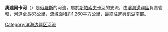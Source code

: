 '''奧達爾卡河'''（{{lang-rus|Одарка|Odarka}}）是[[俄羅斯|俄羅斯]]的河流，屬於[[斯帕索夫卡河|斯帕索夫卡河]]的支流，由[[濱海邊疆區|濱海邊疆區]]負責管轄，河道全長83公里，流域面積約1,260平方公里，最終注進[[興凱湖|興凱湖]]南部。

{{Russia-geo-stub}}

[[Category:滨海边疆区河流|Category:滨海边疆区河流]]